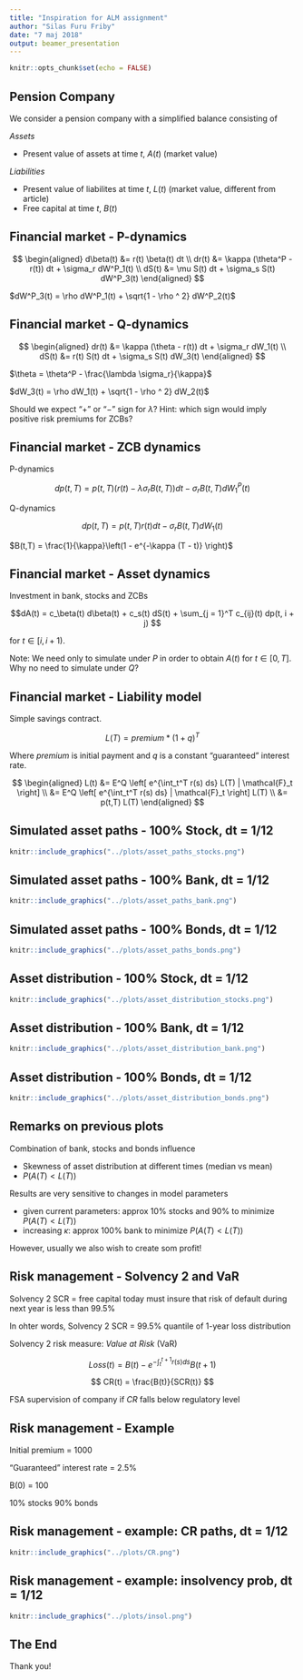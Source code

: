 ```yaml
---
title: "Inspiration for ALM assignment"
author: "Silas Furu Friby"
date: "7 maj 2018"
output: beamer_presentation
---
```


```r
knitr::opts_chunk$set(echo = FALSE)
```


## Pension Company

We consider a pension company with a simplified balance consisting of

*Assets*

- Present value of assets at time $t$, $A(t)$ (market value)

*Liabilities*

- Present value of liabilites at time $t$, $L(t)$ (market value, different from article)
- Free capital at time $t$, $B(t)$

## Financial market - P-dynamics

$$
\begin{aligned}
d\beta(t) &= r(t) \beta(t) dt \\
dr(t) &= \kappa (\theta^P - r(t)) dt + \sigma_r dW^P_1(t) \\
dS(t) &= \mu S(t) dt + \sigma_s S(t) dW^P_3(t)
\end{aligned}
$$

$dW^P_3(t) = \rho dW^P_1(t) + \sqrt{1 - \rho ^ 2} dW^P_2(t)$

## Financial market - Q-dynamics

$$
\begin{aligned}
dr(t) &= \kappa (\theta - r(t)) dt + \sigma_r dW_1(t) \\
dS(t) &= r(t) S(t) dt + \sigma_s S(t) dW_3(t)
\end{aligned}
$$

$\theta = \theta^P - \frac{\lambda \sigma_r}{\kappa}$

$dW_3(t) = \rho dW_1(t) + \sqrt{1 - \rho ^ 2} dW_2(t)$

Should we expect "$+$" or "$-$" sign for $\lambda$? Hint: which sign would imply positive risk premiums for ZCBs?   

## Financial market - ZCB dynamics


P-dynamics

$$dp(t, T) = p(t, T) (r(t) - \lambda \sigma_r B(t,T)) dt - \sigma_r B(t,T) dW^P_1(t)$$

Q-dynamics

$$dp(t, T) = p(t, T) r(t) dt - \sigma_r B(t,T) dW_1(t)$$

$B(t,T) = \frac{1}{\kappa}\left(1 - e^{-\kappa (T - t)} \right)$


## Financial market - Asset dynamics


Investment in bank, stocks and ZCBs

$$dA(t) = c_\beta(t) d\beta(t) + c_s(t) dS(t) + \sum_{j = 1}^T c_{ij}(t) dp(t, i + j) $$

for $t \in [i, i + 1)$.

Note: We need only to simulate under $P$ in order to obtain $A(t)$ for $t \in [0, T]$. Why no need to simulate under $Q$?


## Financial market - Liability model


Simple savings contract.

$$L(T) = premium * (1 + q)^T$$

Where $premium$ is initial payment and $q$ is a constant "guaranteed" interest rate.

$$
\begin{aligned}
L(t) &= E^Q \left[ e^{\int_t^T r(s) ds} L(T) | \mathcal{F}_t \right] \\ 
&= E^Q \left[ e^{\int_t^T r(s) ds} | \mathcal{F}_t \right] L(T) \\
&= p(t,T) L(T)
\end{aligned}
$$


## Simulated asset paths - 100% Stock, dt = 1/12


```r
knitr::include_graphics("../plots/asset_paths_stocks.png")
```

## Simulated asset paths - 100% Bank, dt = 1/12


```r
knitr::include_graphics("../plots/asset_paths_bank.png")
```

## Simulated asset paths - 100% Bonds, dt = 1/12 


```r
knitr::include_graphics("../plots/asset_paths_bonds.png")
```

## Asset distribution - 100% Stock, dt = 1/12


```r
knitr::include_graphics("../plots/asset_distribution_stocks.png")
```


## Asset distribution - 100% Bank, dt = 1/12 


```r
knitr::include_graphics("../plots/asset_distribution_bank.png")
```

## Asset distribution - 100% Bonds, dt = 1/12


```r
knitr::include_graphics("../plots/asset_distribution_bonds.png")
```


## Remarks on previous plots


Combination of bank, stocks and bonds influence

- Skewness of asset distribution at different times (median vs mean)
- $P(A(T) < L(T))$

Results are very sensitive to changes in model parameters

- given current parameters: approx 10% stocks and 90% to minimize $P(A(T) < L(T))$
- increasing $\kappa$: approx 100% bank to minimize $P(A(T) < L(T))$

However, usually we also wish to create som profit!


## Risk management - Solvency 2 and VaR



Solvency 2 SCR = free capital today must insure that risk of default during next year is less than 99.5%

In ohter words, Solvency 2 SCR = 99.5% quantile of 1-year loss distribution

Solvency 2 risk measure: *Value at Risk* (VaR)

$$ Loss(t) = B(t) - e^{-\int_t^{t+1} r (s) ds} B(t + 1) $$

$$ CR(t) = \frac{B(t)}{SCR(t)} $$

FSA supervision of company if $CR$ falls below regulatory level


## Risk management - Example


Initial premium = 1000

"Guaranteed" interest rate = 2.5%

B(0) = 100 

10% stocks 90% bonds





## Risk management - example: CR paths, dt = 1/12


```r
knitr::include_graphics("../plots/CR.png")
```


## Risk management - example: insolvency prob, dt = 1/12


```r
knitr::include_graphics("../plots/insol.png")
```


## The End


Thank you!


